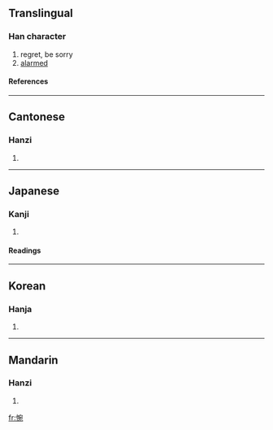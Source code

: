 ==Translingual==
===Han character===
{{Han char|rn=61|rad=心|as=08|sn=11|four=9301<sub>2</sub>|canj=心十弓山 (PJNU)}}
# regret, be sorry
# [[alarmed]]
====References====
{{Han ref|kx=0390.150|dkj=10771|dj=0724.130|hdz=42319.050|uh=60CB|ud=24779|bh=B17B|bd=45435}}
----
==Cantonese==
===Hanzi===
{{yue-hanzi|jyut=|y=wun2, yun2}}
# {{defn|Cantonese}}
----
==Japanese==
===Kanji===
{{ja-kanji|grade=|rs=心08}}
# {{defn|Japanese}} 
====Readings====
{{ja-readings|on=[[わん]] (wan)|kun=[[なげく]] (nageku)}}
----
==Korean==
===Hanja===
{{ko-hanja|hangeul=완|eumhun=|rv=wan|mr=wan|y=wan}}
# {{defn|Korean}}
----
==Mandarin==
===Hanzi===
{{cmn-hanzi|pin=[[wǎn]] (wan3), [[yù]] (yu4)|wg=wan<sup>3</sup>, yü<sup>4</sup>}}
# {{defn|Mandarin}}

[[fr:惋]]